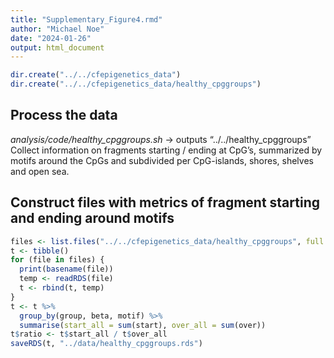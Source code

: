 ```yaml
---
title: "Supplementary_Figure4.rmd"
author: "Michael Noe"
date: "2024-01-26"
output: html_document
---
```


```r
dir.create("../../cfepigenetics_data")
dir.create("../../cfepigenetics_data/healthy_cpggroups")
```


## Process the data

*analysis/code/healthy_cpggroups.sh* -> outputs "../../healthy_cpggroups"
    Collect information on fragments starting / ending at CpG's, summarized by motifs around the CpGs and subdivided per CpG-islands, shores, shelves and open sea.
  

## Construct files with metrics of fragment starting and ending around motifs

```r
files <- list.files("../../cfepigenetics_data/healthy_cpggroups", full.names = T)
t <- tibble()
for (file in files) {
  print(basename(file))
  temp <- readRDS(file)
  t <- rbind(t, temp)
}
t <- t %>% 
  group_by(group, beta, motif) %>%
  summarise(start_all = sum(start), over_all = sum(over))
t$ratio <- t$start_all / t$over_all
saveRDS(t, "../data/healthy_cpggroups.rds")
``` 